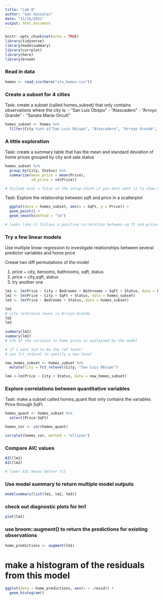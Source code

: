 ```yaml
---
title: "Lab 8"
author: "Van Gonzales"
date: "11/16/2021"
output: html_document
---
```


```r
knitr::opts_chunk$set(echo = TRUE)
library(tidyverse)
library(modelsummary)
library(corrplot)
library(here)
library(broom)
```

### Read in data
```r
homes <- read_csv(here("slo_homes.csv"))
```

### Create a subset for 4 cities

Task: create a subset (called homes_subset) that only contains observations where the city is:
- "San Luis Obispo"
- "Atascadero"
- "Arroyo Grande"
- "Sanata Maria-Orcutt"

```r
homes_subset <- homes %>% 
  filter(City %in% c("San Luis Obispo", "Atascadero", "Arroyo Grande", "Santa Maria-Orcutt"))
```

### A little exploration

Task: create a summary table that has the mean and standard deviation of home prices grouped by city and sale status

```r
homes_subset %>% 
  group_by(City, Status) %>% 
  summarize(mean_price = mean(Price),
            sd_price = sd(Price))

# Include eval = false in the setup chunk if you dont want it to show up or even run everytime but you want to hang on to the code
```


Task: Explore the relationship between sqft and price in a scatterplot

```r
  ggplot(data = homes_subset, aes(x = SqFt, y = Price)) +
  geom_point() +
  geom_smooth(method = "lm")

# looks like it follows a positive correlation between sq ft and prices
```

### Try a few linear models

Use multiple linear regression to investigate relationships between several predictor variables and home price

Creeat two diff permutations of the model

(1) price ~ city, berooms, bathrooms, sqft, status
(2) price ~ city,sqft, status
(3) try another one

```r
lm1 <- lm(Price ~ City + Bedrooms + Bathrooms + SqFt + Status, data = homes_subset)
lm2 <- lm(Price ~ City + SqFt + Status, data = homes_subset)
lm3 <- lm(Price ~ Bedrooms + Status, data = homes_subset)

lm1
# city reference level is Arroyo Grande
lm2
lm3
  
summary(lm1)
summary(lm2)
# 53% of the variance in home price is explained by the model
```

```r
# if i want SLO to be the ref level:
# ues fct_relevel to specify a new level

new_homes_subset <- homes_subset %>% 
  mutate(City = fct_relevel(City, "San Luis Obispo")
```

```r
lm4 <-lm(Price ~ City + Status, data = new_homes_subset)
```

### Explore correlations between quantitative variables

Task: make a subset called homes_quant that only contains the variables Price through SqFt

```r
homes_quant <- homes_subset %>% 
  select(Price:SqFt)

homes_cor <- cor(homes_quant)

corrplot(homes_cor, method = "ellipse")
```

### Compare AIC values

```r
AIC(lm1)
AIC(lm2)

# lower AIC means better fit
```

### Use model summary to return multiple model outputs

```r
modelsummary(list(lm1, lm2, lm3))
```

### check out diagnostic plots for lm1

```r
plot(lm1)
```

### use broom::augment() to return the predictions for existing observations
```r
home_predictions <- augment(lm1)
```

# make a histogram of the residuals from this model

```r
ggplot(data = home_predictions, aes(x = .resid)) +
  geom_histogram()
```

